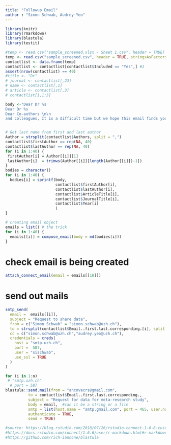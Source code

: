 ```yaml
---
title: "Followup Email"
author : "Simon Schwab, Audrey Yeo"
---
```


```r
library(knitr)
library(rmarkdown)
library(blastula)
library(testit)
```

```r
#temp <- read.csv("sample_screened.xlsx - Sheet 1.csv", header = TRUE)
temp <- read.csv("sample_screened.csv", header = TRUE, stringsAsFactors = FALSE)
contactlist <- data.frame(temp)
contactlist <- contactlist[contactlist$Included == "Yes",] #1
assert(nrow(contactlist) == 40)
#title <- "Dr"
# journal <- contactlist[,23]
# name <- contactlist[,1]
# article <- contactlist[,3]
# contactlist[1,1:3]
```


```r

body <-"Dear Dr %s 
Dear Dr %s
Dear Co-authors \n\n
and colleagues, It is a difficult time but we hope this email finds you well. We are researchers at the Centre for Reproducible Science at University of Zurich, Switzerland. We are interested in re-analyzing studies using Analysis of Covariance (ANCOVA) published in highly ranked journals and in the fields of medicine, multidisciplinary science, neuroscience and psychiatry. We want to explore how many studies share data when requested and if we are able to reanalyze results from ANCOVA. Our study has been registered and the protocol is available here: https://osf.io/4mfdh/. Your study entitled ‘%s’ recently published in ‘%s’ is one such study we had sampled. We would greatly appreciate it if you can share with us a minimal dataset from your study (with explained labels for each variable) and some analysis code that might be relevant. We do not require the full data, only the minimal dataset to reproduce the ANCOVA result. Also, if your paper contains multiple ANCOVAs, we only aim to reproduce the first one reported in the paper. We kindly ask you to specify which are your dependent variables, independent variables and covariates in the excel file attached. We would highly appreciate it if data can be made available in the next 14 days, if possible. It is a difficult time but we hope for your support so we can continue our research project. The findings of our study are aimed to improve teaching of best statistical practices and to improve the reproducibility of research findings. We thank you for your assistance in advance. Please reach out to us if you have any questions and we would be happy to elaborate more on the purpose of our study. \n\n Kind regards,Simon Schwab Audrey Yeo \n -- Simon Schwab, PhD University of Zurich Center for Reproducible Science Hirschengraben 84 | 8001 Zurich | Switzerland | Phone: +41 44 63 44976 | simon.schwab@uzh.ch | www.crs.uzh.ch | https://schw4b.github.io"


# Get last name from first and last author
Author = strsplit(contactlist$Authors, split = ",")
contactlist$firstAuthor == rep(NA, 40)
contactlist$lastAuthor == rep(NA, 40)
for (i in 1:40) {
 firstAuthor[i] = Author[[i]][1]
 lastAuthor[i]  = trimws(Author[[i]][length(Author[[i]])-1])
}
bodies = character()
for (i in 1:40) { 
  bodies[i] = sprintf(body,
                      contactlist$firstAuthor[i], 
                      contactlist$lastAuthor[i],
                      contactlist$ArticleTitle[i],
                      contactlist$JournalTitle[i],
                      contactlist$Year[i]
                      ) 
}

# creating email object
emails = list() # the trick
for (i in 1:40) {
  emails[[i]] = compose_email(body = md(bodies[i]))
}
```
  
# check email is being created
```r
attach_connect_email(email = emails[[10]])
```

# send out mails
```r

smtp_send(
  email =  emails[[i]],
  subject = "Request to share data",
  from = c("Simon Schwab" = "simon.schwab@uzh.ch"),
  to = strsplit(contactlist$Email..first.last.corresponding.[i], split = ";")[[1]],
  cc = c("simon.schwab@uzh.ch","audrey.yeo@uzh.ch"),
  credentials = creds(
    host = "smtp.uzh.ch",
    port = 	587,
    user = "sischwab",
    use_ssl = TRUE
  )
)

for (i in 1:n)
 # "smtp.uzh.ch"
  # port = 587
blastula::send.mail(from = "ancovacrs@gmail.com",
          to = contactlist$Email..first.last.corresponding.,
          subject = "Request for data for meta-research study",
          body = email,  #can it be a string or a file
          smtp = list(host.name = "smtp.gmail.com", port = 465, user.name = "ancovacrs@gmail.com", passwd = "ancova_crs2020", ssl = TRUE),              
          authenticate = TRUE,
          send = TRUE)

```



```r
#source: https://blog.rstudio.com/2018/07/26/rstudio-connect-1-6-6-custom-emails/
#https://docs.rstudio.com/connect/1.6.6/user/r-markdown.html#r-markdown-email-body
#https://github.com/rich-iannone/blastula
```

